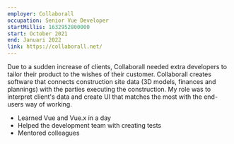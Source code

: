 ```yaml
---
employer: Collaborall
occupation: Senior Vue Developer
startMillis: 1632952800000
start: October 2021
end: Januari 2022
link: https://collaborall.net/
---
```


Due to a sudden increase of clients, Collaborall needed extra developers to tailor their product to the wishes of their customer.
Collaborall creates software that connects construction site data (3D models, finances and plannings) with the parties executing the construction.
My role was to interpret client's data and create UI that matches the most with the end-users way of working.

- Learned Vue and Vue.x in a day
- Helped the development team with creating tests
- Mentored colleagues